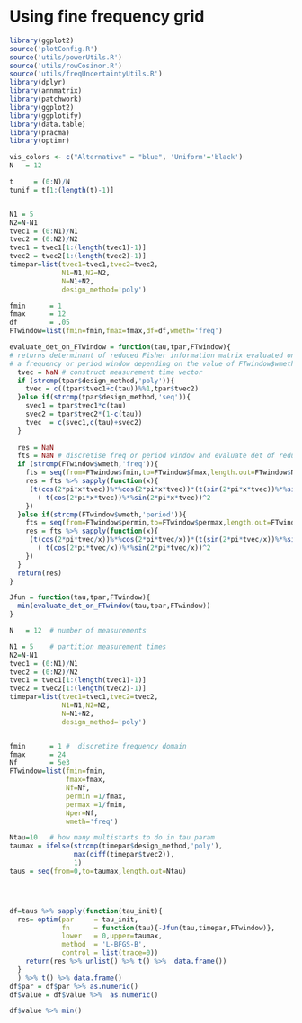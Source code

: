 # Using fine frequency grid

```r
library(ggplot2)
source('plotConfig.R')
source('utils/powerUtils.R')
source('utils/rowCosinor.R')
source('utils/freqUncertaintyUtils.R')
library(dplyr)
library(annmatrix)
library(patchwork)
library(ggplot2)
library(ggplotify)
library(data.table)
library(pracma)
library(optimr)

vis_colors <- c("Alternative" = "blue", 'Uniform'='black')
N   = 12

t     = (0:N)/N
tunif = t[1:(length(t)-1)]


N1 = 5
N2=N-N1
tvec1 = (0:N1)/N1 
tvec2 = (0:N2)/N2 
tvec1 = tvec1[1:(length(tvec1)-1)]
tvec2 = tvec2[1:(length(tvec2)-1)]
timepar=list(tvec1=tvec1,tvec2=tvec2,
             N1=N1,N2=N2,
             N=N1+N2,
             design_method='poly') 

fmin      = 1 
fmax      = 12
df        = .05
FTwindow=list(fmin=fmin,fmax=fmax,df=df,wmeth='freq')
```


```r
evaluate_det_on_FTwindow = function(tau,tpar,FTwindow){
# returns determinant of reduced Fisher information matrix evaluated on either
# a frequency or period window depending on the value of FTwindow$wmeth
  tvec = NaN # construct measurement time vector
  if (strcmp(tpar$design_method,'poly')){
    tvec = c((tpar$tvec1+c(tau))%%1,tpar$tvec2)
  }else if(strcmp(tpar$design_method,'seq')){
    svec1 = tpar$tvec1*c(tau)
    svec2 = tpar$tvec2*(1-c(tau))
    tvec  = c(svec1,c(tau)+svec2) 
  }
  
  res = NaN 
  fts = NaN # discretise freq or period window and evaluate det of reduced FIM
  if (strcmp(FTwindow$wmeth,'freq')){ 
    fts = seq(from=FTwindow$fmin,to=FTwindow$fmax,length.out=FTwindow$Nf) 
    res = fts %>% sapply(function(x){
     (t(cos(2*pi*x*tvec))%*%cos(2*pi*x*tvec))*(t(sin(2*pi*x*tvec))%*%sin(2*pi*x*tvec))-
       ( t(cos(2*pi*x*tvec))%*%sin(2*pi*x*tvec))^2
    }) 
  }else if(strcmp(FTwindow$wmeth,'period')){
    fts = seq(from=FTwindow$permin,to=FTwindow$permax,length.out=FTwindow$Nper) 
    res = fts %>% sapply(function(x){
     (t(cos(2*pi*tvec/x))%*%cos(2*pi*tvec/x))*(t(sin(2*pi*tvec/x))%*%sin(2*pi*tvec/x))-
       ( t(cos(2*pi*tvec/x))%*%sin(2*pi*tvec/x))^2
    }) 
  }
  return(res) 
}

Jfun = function(tau,tpar,FTwindow){
  min(evaluate_det_on_FTwindow(tau,tpar,FTwindow))
}

```


```r
N   = 12  # number of measurements

N1 = 5    # partition measurement times
N2=N-N1
tvec1 = (0:N1)/N1 
tvec2 = (0:N2)/N2 
tvec1 = tvec1[1:(length(tvec1)-1)]
tvec2 = tvec2[1:(length(tvec2)-1)]
timepar=list(tvec1=tvec1,tvec2=tvec2,
             N1=N1,N2=N2,
             N=N1+N2,
             design_method='poly') 


fmin      = 1 #  discretize frequency domain
fmax      = 24
Nf        = 5e3
FTwindow=list(fmin=fmin,
              fmax=fmax,
              Nf=Nf,
              permin =1/fmax,
              permax =1/fmin,
              Nper=Nf,
              wmeth='freq')

Ntau=10   # how many multistarts to do in tau param
taumax = ifelse(strcmp(timepar$design_method,'poly'),
                max(diff(timepar$tvec2)),
                1)
taus = seq(from=0,to=taumax,length.out=Ntau) 




df=taus %>% sapply(function(tau_init){
  res= optim(par     = tau_init,
             fn      = function(tau){-Jfun(tau,timepar,FTwindow)},
             lower   = 0,upper=taumax,
             method  = 'L-BFGS-B',
             control = list(trace=0))
    return(res %>% unlist() %>% t() %>%  data.frame())
  }
  ) %>% t() %>% data.frame() 
df$par = df$par %>% as.numeric()
df$value = df$value %>%  as.numeric()

df$value %>% min()
```

















